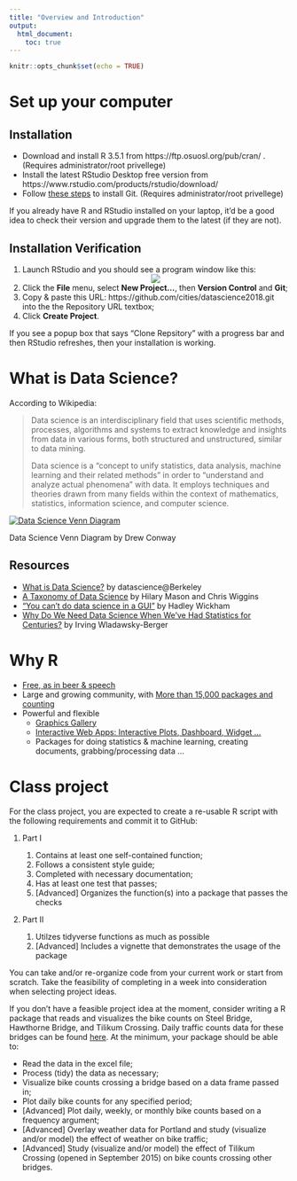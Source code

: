 ```yaml
---
title: "Overview and Introduction"
output: 
  html_document:
    toc: true
---
```


```r
knitr::opts_chunk$set(echo = TRUE)
```

# Set up your computer

## Installation
- Download and install R 3.5.1 from https://ftp.osuosl.org/pub/cran/ . (Requires administrator/root privellege)
- Install the latest RStudio Desktop free version from https://www.rstudio.com/products/rstudio/download/
- Follow [these steps](03-git.html#install-git) to install Git. (Requires administrator/root privellege)

If you already have R and RStudio installed on your laptop, it'd be a good idea to check their version and upgrade them to the latest (if they are not).

## Installation Verification
1. Launch RStudio and you should see a program window like this: <center><img src="http://swcarpentry.github.io/r-novice-gapminder/fig/01-rstudio.png"></center>
1. Click the **File** menu, select **New Project...**, then **Version Control** and **Git**;
1. Copy & paste this URL: https://github.com/cities/datascience2018.git into the the Repository URL textbox; 
1. Click **Create Project**.

If you see a popup box that says "Clone Repsitory" with a progress bar and then RStudio refreshes, then your installation is working.

# What is Data Science?

According to Wikipedia:

> Data science is an interdisciplinary field that uses scientific methods, processes, algorithms and systems to extract knowledge and insights from data in various forms, both structured and unstructured, similar to data mining.
>
> Data science is a "concept to unify statistics, data analysis, machine learning and their related methods" in order to "understand and analyze actual phenomena" with data. It employs techniques and theories drawn from many fields within the context of mathematics, statistics, information science, and computer science.

[![Data Science Venn Diagram](https://static1.squarespace.com/static/5150aec6e4b0e340ec52710a/t/51525c33e4b0b3e0d10f77ab/1364352052403/Data_Science_VD.png?format=750w)](http://drewconway.com/zia/2013/3/26/the-data-science-venn-diagram) 

Data Science Venn Diagram by Drew Conway

## Resources
- [What is Data Science?](https://datascience.berkeley.edu/about/what-is-data-science/) by datascience@Berkeley
- [A Taxonomy of Data Science](http://www.dataists.com/2010/09/a-taxonomy-of-data-science/) by Hilary Mason and Chris Wiggins
- ["You can't do data science in a GUI"](https://www.youtube.com/watch?v=cpbtcsGE0OA) by Hadley Wickham
- [Why Do We Need Data Science When We’ve Had Statistics for Centuries?](https://blogs.wsj.com/cio/2014/05/02/why-do-we-need-data-science-when-weve-had-statistics-for-centuries/) by Irving Wladawsky-Berger

# Why R

- [Free, as in beer & speech](https://www.r-project.org/about.html)
- Large and growing community, with [More than 15,000 packages and counting](https://www.rdocumentation.org/trends)
- Powerful and flexible
  - [Graphics Gallery](http://www.r-graph-gallery.com/)
  - [Interactive Web Apps: Interactive Plots, Dashboard, Widget ...](https://shiny.rstudio.com/gallery/)
  - Packages for doing statistics & machine learning, creating documents, grabbing/processing data ...

# Class project

For the class project, you are expected to create a re-usable R script with the following requirements and commit it to GitHub:

1. Part I

    1. Contains at least one self-contained function;
    1. Follows a consistent style guide;
    1. Completed with necessary documentation;
    1. Has at least one test that passes;
    1. [Advanced] Organizes the function(s) into a package that passes the checks

2. Part II
    1. Utilzes tidyverse functions as much as possible
    1. [Advanced] Includes a vignette that demonstrates the usage of the package

You can take and/or re-organize code from your current work or start from scratch. Take the feasibility of completing in a week into consideration when selecting project ideas.

If you don't have a feasible project idea at the moment, consider writing a R package that reads and visualizes the bike counts on Steel Bridge, Hawthorne Bridge, and Tilikum Crossing. Daily traffic counts data for these bridges can be found [here](https://github.com/cities/datascience2018/tree/master/data). At the minimum, your package should be able to:

- Read the data in the excel file;
- Process (tidy) the data as necessary;
- Visualize bike counts crossing a bridge based on a data frame passed in;
- Plot daily bike counts for any specified period;
- [Advanced] Plot daily, weekly, or monthly bike counts based on a frequency argument;
- [Advanced] Overlay weather data for Portland and study (visualize and/or model) the effect of weather on bike traffic;
- [Advanced] Study (visualize and/or model) the effect of Tilikum Crossing (opened in September 2015) on bike counts crossing other bridges.
